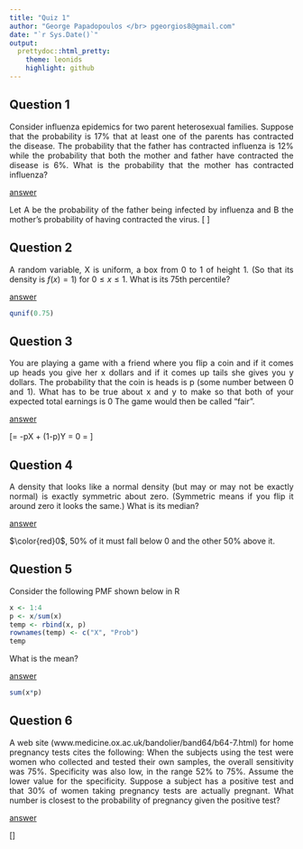 ```yaml
---
title: "Quiz 1"
author: "George Papadopoulos </br> pgeorgios8@gmail.com"
date: "`r Sys.Date()`"
output:
  prettydoc::html_pretty:
    theme: leonids
    highlight: github
---
```

<style>body{text-align: justify}</style>

## Question 1

Consider influenza epidemics for two parent heterosexual families. Suppose that the probability is 17% that at least 
one of the parents has contracted the disease. The probability that the father has contracted influenza is 12% while
the probability that both the mother and father have contracted the disease is 6%. What is the probability that the
mother has contracted influenza?

<u>answer</u>

Let A be the probability of the father being infected by influenza and B the mother's probability of having 
contracted the virus.
\[
\begin{eqnarray*}
\mathbb{P}\left(A\bigcup B\right) &=& \mathbb{P}\left(A\right) + \mathbb{P}\left(B\right) - 
\mathbb{P}\left(A\bigcap B\right)\\
0.17 &=& 0.12 + \mathbb{P}\left(B\right) - 0.06 \\
\mathbb{P}\left(B\right) &=& 0.11
\end{eqnarray*}\]

## Question 2

A random variable, $\mathbb{\textrm{X}}$ is uniform, a box from 0 to 1 of height 1. 
(So that its density is $f(x) = 1)$ for $0\leq x \leq 1$. What is its 75th percentile?

<u>answer</u>

```r
qunif(0.75)
```

## Question 3

You are playing a game with a friend where you flip a coin and if it comes up heads you give her x dollars and if it
comes up tails she gives you y dollars. The probability that the coin is heads is p (some number between 0 and
1). What has to be true about x and y to make so that both of your expected total earnings is 0
The game would then be called “fair”.

<u>answer</u>

\[\mathbb{E}\left[\text{earnings}\right] = -p\cdot X + (1-p)\cdot Y = 0\Rightarrow\frac{p}{1-p} = \frac{y}{x}\]

## Question 4

A density that looks like a normal density (but may or may not be exactly normal) is exactly symmetric about zero.
(Symmetric means if you flip it around zero it looks the same.) What is its median? 

<u>answer</u>

$\color{red}0$, 50% of it must fall below 0 and the other 50% above it.

## Question 5

Consider the following PMF shown below in R

```r
x <- 1:4
p <- x/sum(x)
temp <- rbind(x, p)
rownames(temp) <- c("X", "Prob")
temp
```

What is the mean?

<u>answer</u>

```r
sum(x*p)
```

## Question 6

A web site (www.medicine.ox.ac.uk/bandolier/band64/b64-7.html) for home pregnancy tests cites the following: When the
subjects using the test were women who collected and tested their own samples, the overall sensitivity was 75%.
Specificity was also low, in the range 52% to 75%. Assume the lower value for the specificity. 
Suppose a subject has a
positive test and that 30% of women taking pregnancy tests are actually pregnant. What number is closest to the
probability of pregnancy given the positive test?

<u>answer</u>

\[\begin{eqnarray*}\mathbb{P}\left(\textrm{Preg}\bigg| +\right) &=& 
\frac{\mathbb{P}\left(+\bigg|\textrm{Preg}\right)\cdot \mathbb{P}\left(\textrm{Preg}\right)}
{\mathbb{P}\left(+\bigg|\textrm{Preg}\right)\cdot \mathbb{P}\left(\textrm{Preg}\right) + 
\mathbb{P}\left(+\bigg|\textrm{Preg}^{c}\right)\cdot \mathbb{P}\left(\textrm{Preg}^{c}\right)}\\
&=& \frac{0.75\cdot0.3}{0.75\cdot0.3 + (1-0.52)\cdot(1-0.3)}\\&\approx&0.4\end{eqnarray*}\]